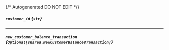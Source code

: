 {/* Autogenerated DO NOT EDIT  */}

##### `customer_id` *{`str`}*

---
##### `new_customer_balance_transaction` *{`Optional[shared.NewCustomerBalanceTransaction]`}*
<Collapsible>
    <NewCustomerBalanceTransaction/>
</Collapsible>


